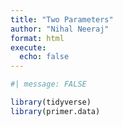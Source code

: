 ```yaml
---
title: "Two Parameters"
author: "Nihal Neeraj"
format: html
execute: 
  echo: false
---
```



```r
#| message: FALSE

library(tidyverse)
library(primer.data)
```

